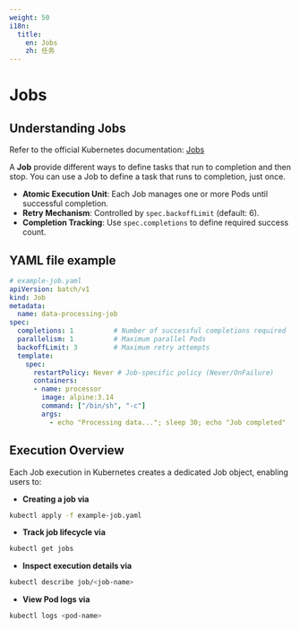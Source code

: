 ```yaml
---
weight: 50
i18n:
  title:
    en: Jobs
    zh: 任务
---
```


# Jobs

## Understanding Jobs
Refer to the official Kubernetes documentation: [Jobs](https://kubernetes.io/docs/concepts/workloads/controllers/job/)

A **Job** provide different ways to define tasks that run to completion and then stop. You can use a Job to define a task that runs to completion, just once.

- **Atomic Execution Unit**: Each Job manages one or more Pods until successful completion.
- **Retry Mechanism**: Controlled by `spec.backoffLimit` (default: 6).
- **Completion Tracking**: Use `spec.completions` to define required success count.

## YAML file example

```yaml
# example-job.yaml
apiVersion: batch/v1
kind: Job
metadata:
  name: data-processing-job
spec:
  completions: 1          # Number of successful completions required
  parallelism: 1          # Maximum parallel Pods
  backoffLimit: 3         # Maximum retry attempts
  template:
    spec:
      restartPolicy: Never # Job-specific policy (Never/OnFailure)
      containers:
      - name: processor
        image: alpine:3.14
        command: ["/bin/sh", "-c"]
        args:
          - echo "Processing data..."; sleep 30; echo "Job completed"
```

## Execution Overview
Each Job execution in Kubernetes creates a dedicated Job object, enabling users to:

- **Creating a job via** 
```bash
kubectl apply -f example-job.yaml
```

- **Track job lifecycle via**
```bash
kubectl get jobs
```

- **Inspect execution details via** 
```bash
kubectl describe job/<job-name>
```
- **View Pod logs via**
```bash
kubectl logs <pod-name>
```